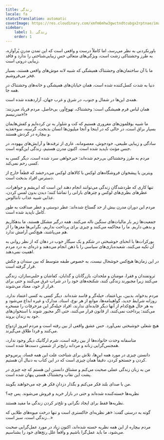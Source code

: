 ```yaml
---
title: زندگی
locale: fa
statusTranslation: automatic
coverImage: https://res.cloudinary.com/xmfm6mhw3gwctndtcubgx2rptnae/image/upload/v1741354419/small_cover_la_gran_rebelion_28716e29d2.webp
sidebar:
    label: 1. زندگی
    order: 1
---
```

باورنکردنی به نظر می‌رسد، اما کاملاً درست و واقعی است که این تمدن مدرنِ پُرآوازه، به طرز وحشتناکی زشت است، ویژگی‌های متعالی حسِ زیبایی‌شناختی را ندارد و فاقد زیبایی درونی است.

ما با آن ساختمان‌های وحشتناک همیشگی که شبیه لانه موش‌های واقعی هستند، بسیار فخر می‌فروشیم.

دنیا به شدت کسل‌کننده شده است، همان خیابان‌های همیشگی و خانه‌های وحشتناک در همه جا.

همه‌ی این‌ها در شمال و جنوب، در شرق و غرب جهان، آزاردهنده شده است.

همان لباس فرم همیشگی است: وحشتناک، تهوع‌آور، بی‌حاصل. مردم فریاد می‌زنند: «مدرنیسم!»

ما شبیه بوقلمون‌های مغروری هستیم که کت و شلوار به تن کرده‌ایم و کفش‌هایمان بسیار براق است، در حالی که در اینجا و آنجا میلیون‌ها انسان بدبخت، گرسنه، سوءتغذیه و بیچاره در گردش هستند.

سادگی و زیبایی طبیعی، خودجوش، معصومانه، عاری از ترفندها و آرایش‌های بیهوده، در جنس مؤنث ناپدید شده است. اکنون مدرن هستیم، زندگی این‌گونه است.

مردم به طرز وحشتناکی بی‌رحم شده‌اند: خیرخواهی سرد شده است، دیگر کسی به کسی رحم نمی‌کند.

ویترین یا پیشخوان فروشگاه‌های لوکس با کالاهای لوکس می‌درخشد که قطعاً خارج از دسترس افراد بدبخت است.

تنها کاری که طردشدگان زندگی می‌توانند انجام دهند این است که ابریشم و جواهرات، عطرهای بطری‌های لوکس و چترهای بارانی را تماشا کنند؛ دیدن بدون لمس کردن، عذابی شبیه عذاب تانتالوس.

مردم این دوران مدرن بیش از حد گستاخ شده‌اند: عطر دوستی و عطر صداقت به طور کامل ناپدید شده است.

جمعیت‌ها زیر بار مالیات‌های سنگین ناله می‌کنند. همه درگیر مشکل هستند، ما بدهکاریم و بدهی داریم. ما را محاکمه می‌کنند و چیزی برای پرداخت نداریم، نگرانی‌ها مغزها را از هم می‌پاشند، هیچ‌کس آرامش ندارد.

بورکرات‌ها با انحنای خوشبختی در شکم و یک سیگار خوب در دهان که از نظر روانی به آن تکیه می‌کنند، شعبده‌بازی‌های سیاسی را با ذهن انجام می‌دهند و ذره‌ای به درد مردم اهمیت نمی‌دهند.

در این زمان‌ها هیچ‌کس خوشحال نیست، به خصوص طبقه متوسط که بین سندان و چکش قرار گرفته است.

ثروتمندان و فقرا، مومنان و ملحدان، بازرگانان و گدایان، کفاشان و حلبی‌سازان، زندگی می‌کنند زیرا مجبورند زندگی کنند، شکنجه‌های خود را در شراب غرق می‌کنند و حتی برای فرار از خود، معتاد می‌شوند.

مردم بدخواه، بدبین، بی‌اعتماد، حیله‌گر و فاسد شده‌اند. دیگر کسی به کسی اعتماد ندارد. روزانه شرایط جدید، گواهینامه‌ها، موانع از هر نوع، اسناد، مدارک و غیره ابداع می‌شود و به هر حال هیچ‌کدام از آنها دیگر فایده‌ای ندارند، افراد حیله‌گر این مزخرفات را مسخره می‌کنند: پرداخت نمی‌کنند، از قانون فرار می‌کنند، حتی اگر مجبور شوند با استخوان‌های خود به زندان بروند.

هیچ شغلی خوشبختی نمی‌آورد. حس عشق واقعی از بین رفته است و مردم امروز ازدواج می‌کنند و فردا طلاق می‌گیرند.

متاسفانه وحدت خانواده‌ها از بین رفته است، شرم ارگانیک دیگر وجود ندارد، همجنس‌گرایی زنانه و مردانه رایج‌تر از شستن دست‌ها شده است.

دانستن چیزی در مورد همه این‌ها، تلاش برای شناخت علت این همه فساد، پرس‌وجو کردن و جستجو کردن، دقیقاً همان چیزی است که در این کتاب به دنبال آن هستیم.

من به زبان زندگی عملی صحبت می‌کنم و مشتاق دانستن این هستم که چه چیزی در پشت این نقاب وحشتناک هستی پنهان شده است.

من با صدای بلند فکر می‌کنم و بگذار دزدانِ فکر هر چه می‌خواهند بگویند.

نظریه‌ها خسته‌کننده شده‌اند و حتی در بازار خرید و فروش می‌شوند. پس چه؟

نظریه‌ها فقط برای ایجاد نگرانی و تلخ‌تر کردن زندگی ما مفید هستند.

گوته به درستی گفت: «هر نظریه‌ای خاکستری است و تنها درخت میوه‌های طلایی که زندگی است، سبز است...»

مردم بیچاره از این همه نظریه خسته شده‌اند، اکنون زیاد در مورد عمل‌گرایی صحبت می‌شود، ما باید عمل‌گرا باشیم و واقعاً علل رنج‌های خود را بشناسیم.

